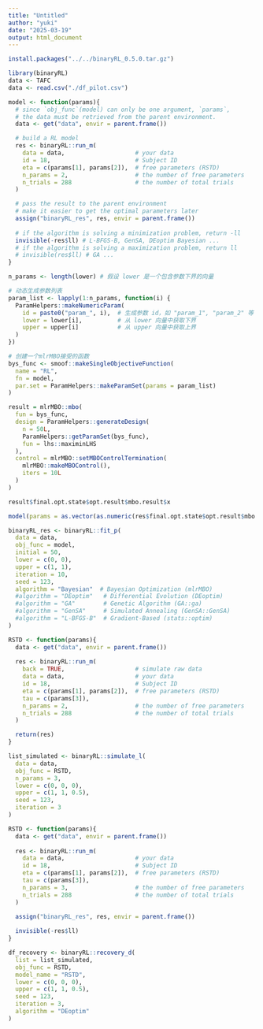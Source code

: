 ```yaml
---
title: "Untitled"
author: "yuki"
date: "2025-03-19"
output: html_document
---
```

```r
install.packages("../../binaryRL_0.5.0.tar.gz")
```

```r
library(binaryRL)
data <- TAFC
data <- read.csv("./df_pilot.csv")
```

```r
model <- function(params){
  # since `obj_func`(model) can only be one argument, `params`, 
  # the data must be retrieved from the parent environment.
  data <- get("data", envir = parent.frame()) 

  # build a RL model
  res <- binaryRL::run_m(
    data = data,                    # your data
    id = 18,                        # Subject ID
    eta = c(params[1], params[2]),  # free parameters (RSTD)
    n_params = 2,                   # the number of free parameters
    n_trials = 288                  # the number of total trials
  )

  # pass the result to the parent environment
  # make it easier to get the optimal parameters later
  assign("binaryRL_res", res, envir = parent.frame())
  
  # if the algorithm is solving a minimization problem, return -ll
  invisible(-res$ll) # L-BFGS-B, GenSA, DEoptim Bayesian ...
  # if the algorithm is solving a maximization problem, return ll
  # invisible(res$ll) # GA ...
}
```

```r
n_params <- length(lower) # 假设 lower 是一个包含参数下界的向量

# 动态生成参数列表
param_list <- lapply(1:n_params, function(i) {
  ParamHelpers::makeNumericParam(
    id = paste0("param_", i),  # 生成参数 id，如 "param_1", "param_2" 等
    lower = lower[i],          # 从 lower 向量中获取下界
    upper = upper[i]           # 从 upper 向量中获取上界 
  )
})

# 创建一个mlrMBO接受的函数
bys_func <- smoof::makeSingleObjectiveFunction(
  name = "RL",
  fn = model,
  par.set = ParamHelpers::makeParamSet(params = param_list) 
)

result = mlrMBO::mbo(
  fun = bys_func, 
  design = ParamHelpers::generateDesign(
    n = 50L, 
    ParamHelpers::getParamSet(bys_func), 
    fun = lhs::maximinLHS
  ), 
  control = mlrMBO::setMBOControlTermination(
    mlrMBO::makeMBOControl(), 
    iters = 10L
  )
)

result$final.opt.state$opt.result$mbo.result$x

model(params = as.vector(as.numeric(res$final.opt.state$opt.result$mbo.result$x)))
```

```r
binaryRL_res <- binaryRL::fit_p(
  data = data,
  obj_func = model,
  initial = 50,
  lower = c(0, 0),
  upper = c(1, 1),
  iteration = 10,
  seed = 123,
  algorithm = "Bayesian"  # Bayesian Optimization (mlrMBO)
  #algorithm = "DEoptim"   # Differential Evolution (DEoptim)
  #algorithm = "GA"        # Genetic Algorithm (GA::ga)
  #algorithm = "GenSA"     # Simulated Annealing (GenSA::GenSA)
  #algorithm = "L-BFGS-B"  # Gradient-Based (stats::optim)
)
```

```r
RSTD <- function(params){
  data <- get("data", envir = parent.frame()) 
  
  res <- binaryRL::run_m(
    back = TRUE,                    # simulate raw data
    data = data,                    # your data
    id = 18,                        # Subject ID
    eta = c(params[1], params[2]),  # free parameters (RSTD)
    tau = c(params[3]),
    n_params = 2,                   # the number of free parameters
    n_trials = 288                  # the number of total trials
  )

  return(res)
}

list_simulated <- binaryRL::simulate_l(
  data = data,
  obj_func = RSTD,
  n_params = 3, 
  lower = c(0, 0, 0),
  upper = c(1, 1, 0.5),
  seed = 123,
  iteration = 3
)
```

```r
RSTD <- function(params){
  data <- get("data", envir = parent.frame()) 
  
  res <- binaryRL::run_m(
    data = data,                    # your data
    id = 18,                        # Subject ID
    eta = c(params[1], params[2]),  # free parameters (RSTD)
    tau = c(params[3]),
    n_params = 3,                   # the number of free parameters
    n_trials = 288                  # the number of total trials
  )

  assign("binaryRL_res", res, envir = parent.frame())
  
  invisible(-res$ll)
}

df_recovery <- binaryRL::recovery_d(
  list = list_simulated,
  obj_func = RSTD,
  model_name = "RSTD",
  lower = c(0, 0, 0),
  upper = c(1, 1, 0.5),
  seed = 123,
  iteration = 3,
  algorithm = "DEoptim"
)
```

